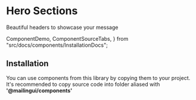 # Hero Sections

Beautiful headers to showcase your message

  ComponentDemo,
  ComponentSourceTabs,
} from "src/docs/components/InstallationDocs";

<ComponentDemo type="hero-sections" />

## Installation

You can use components from this library by copying them to your project.
It's recommended to copy source code into folder aliased with **'@mailingui/components'**

<ComponentSourceTabs type="hero-sections" />
